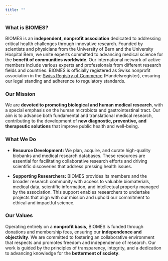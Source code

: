 ```yaml
---
title: ""
---
```


### What is BIOMES?

BIOMES is an **independent, nonprofit association** dedicated to addressing critical health challenges through innovative research. Founded by scientists and physicians from the University of Bern and the University Hospital Bern, we unite experts committed to advancing medical science for the **benefit of communities worldwide**. Our international network of active members include various experts and professionals from different research fields and countries. BIOMES is officially registered as Swiss nonprofit association in the [Swiss Registry of Commerce](https://www.zefix.ch/en/search/entity/list/firm/1614089) (Handelsregister), ensuring our legal standing and adherence to regulatory standards.

### Our Mission

We are **devoted to promoting biological and human medical research**, with a special emphasis on the human microbiota and gastrointestinal tract. Our aim is to advance both fundamental and translational medical research, contributing to the development of **new diagnostic, preventive, and therapeutic solutions** that improve public health and well-being.

### What We Do

-   **Resource Development:** We plan, acquire, and curate high-quality biobanks and medical research databases. These resources are essential for facilitating collaborative research efforts and driving scientific discoveries that address pressing health issues.

-   **Supporting Researchers:** BIOMES provides its members and the broader research community with access to valuable biomaterials, medical data, scientific information, and intellectual property managed by the association. This support enables researchers to undertake projects that align with our mission and uphold our commitment to ethical and impactful science.

### Our Values

Operating entirely on a **nonprofit basis**, BIOMES is funded through donations and membership fees, ensuring our **independence and objectivity**. We are committed to fostering an collaborative environment that respects and promotes freedom and independence of research. Our work is guided by the principles of transparency, integrity, and a dedication to advancing knowledge for the **betterment of society**.